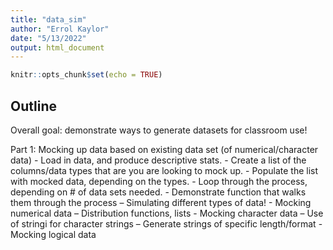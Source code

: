 ```yaml
---
title: "data_sim"
author: "Errol Kaylor"
date: "5/13/2022"
output: html_document
---
```


```r
knitr::opts_chunk$set(echo = TRUE)
```

## Outline

Overall goal: demonstrate ways to generate datasets for classroom use!

Part 1: Mocking up data based on existing data set (of numerical/character data) 
- Load in data, and produce descriptive stats.
- Create a list of the columns/data types that are you are looking to mock up.
- Populate the list with mocked data, depending on the types. 
- Loop through the process, depending on # of data sets needed. 
- Demonstrate function that walks them through the process
-- Simulating different types of data!
- Mocking numerical data
-- Distribution functions, lists
- Mocking character data
-- Use of stringi for character strings
-- Generate strings of specific length/format
- Mocking logical data


```r

```

